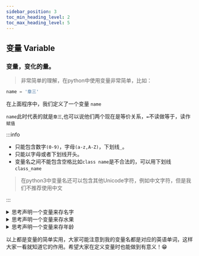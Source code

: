 ```yaml
---
sidebar_position: 3
toc_min_heading_level: 2
toc_max_heading_level: 5
---
```


## 变量 Variable

### 变量，变化的量。
> 非常简单的理解，在python中使用变量非常简单，比如：

```python 
name = '章三'
```
在上面程序中，我们定义了一个<Highcolor color='yellow'>变量  </Highcolor>`name`

`name`此时代表的就是`章三`,也可以说他们两个现在是等价关系，`=`不读做等于，读作`赋值`


:::info
  * 只能包含数字`(0-9)`，字母`(a-z,A-Z)`，下划线`_`。
  * 只能以字母或者下划线开头。
  * 变量名之间不能包含空格比如`class name`是不合法的，可以用下划线`class_name`
  > 在python3中变量名还可以包含其他Unicode字符，例如中文字符，但是我们<Highcolor color='red'>不推荐使用中文</Highcolor>

:::


<details>
  <summary>思考声明一个变量来存名字</summary>

  ```python
  name = '孙悟空'
  ```
</details>

<details>
  <summary>思考声明一个变量来存水果</summary>
  ```python
  fruit = '苹果'
  ```
</details>

<details>
  <summary>思考声明一个变量来存年龄</summary>
  ```python
  age = 18
  ```
</details>


以上都是变量的简单实用，大家可能注意到我的变量名都是对应的英语单词，这样大家一看就知道它的作用。希望大家在定义变量时也能做到有意义！😁




